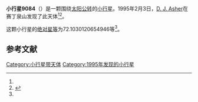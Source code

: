 {{Infobox planet
| bgcolour = #FFFFC0
| name = 9084 Achristou
| symbol = 
| image = 
| caption = 
| discovery = yes
| discovery_ref = 
| discoverer = [[D._J._Asher|D. J. Asher]]
| discovery_site = [[赛丁泉山|赛丁泉山]] 
| discovered = 1995年2月3日
| designations = yes
| mp_name = 
| named_after = 
| alt_names = 1995 CS1/ 1980 GV1
| mp_category = [[主带内小行星|主带内小行星]]
| orbit_ref = <ref name="a">[http://ssd.jpl.nasa.gov/sbdb.cgi?sstr=9084 9084 Achristou] {{Wayback|url=http://ssd.jpl.nasa.gov/sbdb.cgi?sstr=9084 |date=20210723084632 }}，小行星數據庫瀏覽器（JPL Small-Body Database Browser）－[[美国国家航空航天局|美国国家航空航天局]]喷气推进实验室</ref>
| epoch = 2456400.5 (2013年4月18日更新)
| aphelion = {{convert|2.005085298086436|AU|km|3|abbr=on|lk=out}}
| perihelion = {{convert|1.71442408637597|AU|km|3|abbr=on}}
| semimajor = {{convert|1.859754692231203|AU|km|3|abbr=on}}
| eccentricity = 0.078145041
| period = 926.364538 [[日|日]]<br />2.54[[儒略年|儒略年]]
| avg_speed = 
| inclination = 23.09390302556067
| asc_node = 197.568331075622
| mean_anomaly = 
| arg_peri = 72.1030120654946
| satellites = 
| physical_characteristics = yes
| dimensions = 
| mass = 
| density = 
| surface_grav = 
| escape_velocity = 
| sidereal_day = 
| axial_tilt = 
| pole_ecliptic_lat = 
| pole_ecliptic_lon = 
| albedo = 
| temperatures= 
| temp_name1 = 
| mean_temp_1 = 
| max_temp_1 = 
| temp_name2 = 
| max_temp_2 = 
| spectral_type = 
| abs_magnitude = 72.1030120654946
}}

'''小行星9084'''（{{lang-en|9084 Achristou}}）是一颗围绕[[太阳|太阳]][[公转|公转]]的[[小行星|小行星]]。1995年2月3日，[[D._J._Asher|D. J. Asher]]在赛丁泉山发现了此天体<ref name="a" /><ref>{{cite news|title=小行星列表|url=http://cfa-www.harvard.edu/iau/lists/NumberedMPs.txt|accessdate=2013-07-08|newspaper=哈佛大学|archive-date=2008-05-17|archive-url=https://web.archive.org/web/20080517010638/http://cfa-www.harvard.edu/iau/lists/NumberedMPs.txt|dead-url=no}}</ref>。

这颗小行星的[[绝对星等|绝对星等]]为72.1030120654946等<ref name="a" />。

==参考文献==
{{reflist}}
{{Minor Planet Number|[[小行星9083|小行星9083]]|[[小行星9085|小行星9085]]}}

{{小天体}}

[[Category:小行星带天体|Category:小行星带天体]]
[[Category:1995年发现的小行星|Category:1995年发现的小行星]]

{{asteroid-stub}}
